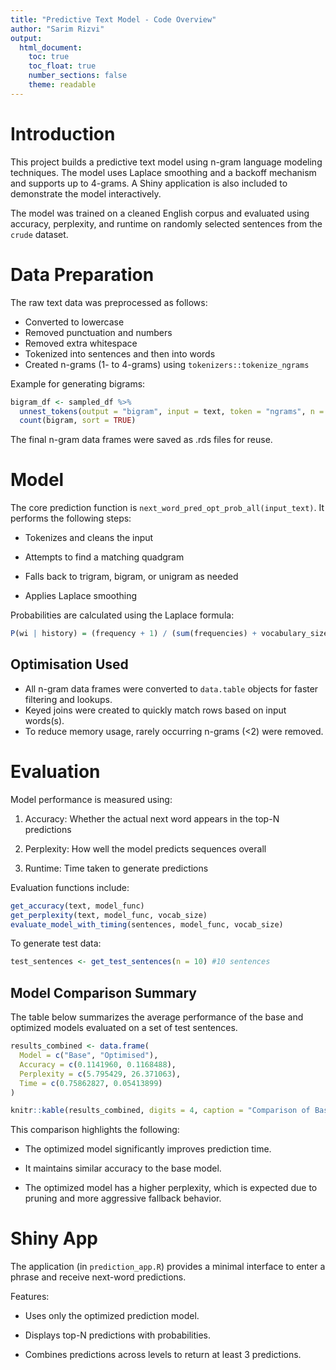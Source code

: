```yaml
---
title: "Predictive Text Model - Code Overview"
author: "Sarim Rizvi"
output:
  html_document:
    toc: true
    toc_float: true
    number_sections: false
    theme: readable
---
```


# Introduction

This project builds a predictive text model using n-gram language modeling techniques. The model uses Laplace smoothing and a backoff mechanism and supports up to 4-grams. A Shiny application is also included to demonstrate the model interactively.

The model was trained on a cleaned English corpus and evaluated using accuracy, perplexity, and runtime on randomly selected sentences from the `crude` dataset.

# Data Preparation

The raw text data was preprocessed as follows:

- Converted to lowercase
- Removed punctuation and numbers
- Removed extra whitespace
- Tokenized into sentences and then into words
- Created n-grams (1- to 4-grams) using `tokenizers::tokenize_ngrams`

Example for generating bigrams:
```r
bigram_df <- sampled_df %>%
  unnest_tokens(output = "bigram", input = text, token = "ngrams", n = 2) %>%
  count(bigram, sort = TRUE)
```

The final n-gram data frames were saved as .rds files for reuse.

# Model
The core prediction function is `next_word_pred_opt_prob_all(input_text)`. It performs the following steps:

- Tokenizes and cleans the input

- Attempts to find a matching quadgram

- Falls back to trigram, bigram, or unigram as needed

- Applies Laplace smoothing


Probabilities are calculated using the Laplace formula:
```r
P(wi | history) = (frequency + 1) / (sum(frequencies) + vocabulary_size)
```

## Optimisation Used
- All n-gram data frames were converted to `data.table` objects for faster filtering and lookups.
- Keyed joins were created to quickly match rows based on input words(s).
- To reduce memory usage, rarely occurring n-grams (<2) were removed.


# Evaluation
Model performance is measured using:

1. Accuracy: Whether the actual next word appears in the top-N predictions

2. Perplexity: How well the model predicts sequences overall

3. Runtime: Time taken to generate predictions

Evaluation functions include:
```r
get_accuracy(text, model_func)
get_perplexity(text, model_func, vocab_size)
evaluate_model_with_timing(sentences, model_func, vocab_size)
```

To generate test data:
```r
test_sentences <- get_test_sentences(n = 10) #10 sentences
```
## Model Comparison Summary

The table below summarizes the average performance of the base and optimized models evaluated on a set of test sentences.

```r
results_combined <- data.frame(
  Model = c("Base", "Optimised"),
  Accuracy = c(0.1141960, 0.1168488),
  Perplexity = c(5.795429, 26.371063),
  Time = c(0.75862827, 0.05413899)
)

knitr::kable(results_combined, digits = 4, caption = "Comparison of Base vs. Optimised Model")
```
This comparison highlights the following:

- The optimized model significantly improves prediction time.

- It maintains similar accuracy to the base model.

- The optimized model has a higher perplexity, which is expected due to pruning and more aggressive fallback behavior.

# Shiny App
The application (in `prediction_app.R`) provides a minimal interface to enter a phrase and receive next-word predictions. 

Features:

- Uses only the optimized prediction model.

- Displays top-N predictions with probabilities.

- Combines predictions across levels to return at least 3 predictions.

